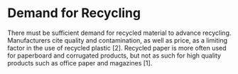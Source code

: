 # Demand for Recycling

There must be sufficient demand for recycled material to advance recycling. Manufacturers cite quality and contamination, as well as price, as a limiting factor in the use of recycled plastic [2]. Recycled paper is more often used for paperboard and corrugated products, but not as such for high quality products such as office paper and magazines [1].